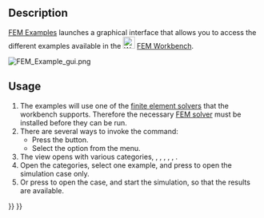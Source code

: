 <languages/>

{{Docnav
|[[FEM_ClippingPlaneRemoveAll|Remove all clipping planes]]
|[[FEM_MeshClear|Clear FEM mesh]]
|[[FEM_Workbench|FEM]]
|IconL=FEM_ClippingPlaneRemoveAll.svg
|IconR=FEM_MeshClear.svg
|IconC=Workbench_FEM.svg
}}

{{GuiCommand
|Name=FEM Examples
|MenuLocation=Utilities → FEM Examples
|Workbenches=[[FEM_Workbench|FEM]]
|Version=0.19
|SeeAlso=[[FEM_tutorial|FEM tutorial]]
}}

==Description== 

[[FEM_Examples|FEM Examples]] launches a graphical interface that allows you to access the different examples available in the [[Image:Workbench_FEM.svg|24px]] [[FEM_Workbench|FEM Workbench]].

[[File:FEM_Example_gui.png]]
{{Caption|The example selection dialog}}

==Usage== 

# The examples will use one of the [[FEM_Solver|finite element solvers]] that the workbench supports. Therefore the necessary [[FEM_Solver|FEM solver]] must be installed before they can be run.
# There are several ways to invoke the command:
#* Press the {{Button|[[Image:FEM_Examples.svg|16px]] [[FEM_Examples|FEM Examples]]}} button.
#* Select the {{MenuCommand|Utilities → [[Image:FEM_Examples.svg|16px]] FEM Examples}} option from the menu.
# The {{MenuCommand|FEM Examples}} view opens with various categories, {{MenuCommand|All}}, {{MenuCommand|Constraints}}, {{MenuCommand|Equations}}, {{MenuCommand|Materials}}, {{MenuCommand|Meshes}}, {{MenuCommand|Solvers}}.
# Open the categories, select one example, and press {{Button|Setup}} to open the simulation case only.
# Or press {{Button|Run}} to open the case, and start the simulation, so that the results are available.


{{Docnav
|[[FEM_ClippingPlaneRemoveAll|Remove all clipping planes]]
|[[FEM_MeshClear|Clear FEM mesh]]
|[[FEM_Workbench|FEM]]
|IconL=FEM_ClippingPlaneRemoveAll.svg
|IconR=FEM_MeshClear.svg
|IconC=Workbench_FEM.svg
}}

{{FEM Tools navi{{#translation:}}}}
{{Userdocnavi{{#translation:}}}}
{{clear}}